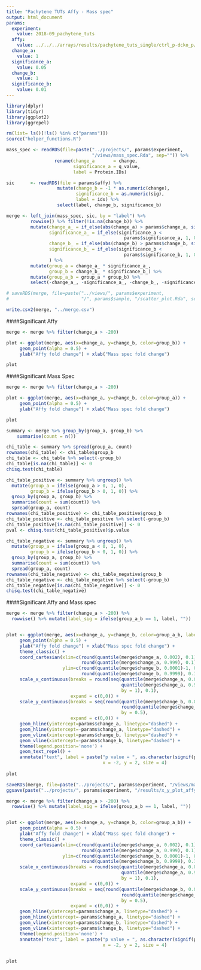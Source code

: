 ```yaml
---
title: "Pachytene TUTs Affy - Mass spec"
output: html_document
params:
  experiment:
    value: 2018-09_pachytene_tuts
  affy:
    value: ../../../arrays/results/pachytene_tuts_single/ctrl_p-dcko_p/sic.Rda
  change_a:
    value: 1
  significance_a:
    value: 0.05
  change_b:
    value: 1
  significance_b:
    value: 0.01
---
```


<!-- Load libraries -->
```r
library(dplyr)
library(tidyr)
library(ggplot2)
library(ggrepel)
```

<!-- Clean --> 
```r
rm(list= ls()[!ls() %in% c("params")])
source("helper_functions.R")
```

```r
mass_spec <- readRDS(file=paste("../projects/", params$experiment,
                                "/views/mass_spec.Rda", sep="")) %>%
                  rename(change_a       = change,
                         significance_a = q_value,
                         label = Protein.IDs)

sic      <- readRDS(file = params$affy) %>%
                   mutate(change_b = -1 * as.numeric(change),
                          significance_b = as.numeric(sig),
                          label = ids) %>%
                   select(label, change_b, significance_b)
```

```r
merge <- left_join(mass_spec, sic, by = "label") %>% 
         rowwise() %>% filter(!is.na(change_b)) %>%
         mutate(change_a_ = if_else(abs(change_a) > params$change_a, sign(change_a), 0),
                significance_a_ = if_else(significance_a < 
                                            params$significance_a, 1, 0),
                change_b_ = if_else(abs(change_b) > params$change_b, sign(change_b), 0),
                significance_b_ = if_else(significance_b < 
                                            params$significance_b, 1, 0)
                ) %>% 
         mutate(group_a = change_a_ * significance_a_,
                group_b = change_b_ * significance_b_) %>%
         mutate(group_a_b = group_a * group_b) %>%
         select(-change_a_, -significance_a_, -change_b_, -significance_b_)

```

```r
# saveRDS(merge, file=paste("../views/", params$experiment, 
#                           "/", params$sample, "/scatter_plot.Rda", sep=""))

write.csv2(merge, "../merge.csv")
```


####Significant Affy 
```r
merge <- merge %>% filter(change_a > -200)

plot <- ggplot(merge, aes(x=change_a, y=change_b, color=group_b)) + 
     geom_point(alpha = 0.5) +
     ylab("Affy fold change") + xlab("Mass spec fold change")

plot
```

####Significant Mass Spec 
```r
merge <- merge %>% filter(change_a > -200)

plot <- ggplot(merge, aes(x=change_a, y=change_b, color=group_a)) + 
     geom_point(alpha = 0.5) +
     ylab("Affy fold change") + xlab("Mass spec fold change")

plot
```

```r
summary <- merge %>% group_by(group_a, group_b) %>%
    summarise(count = n())
```

```r
chi_table <- summary %>% spread(group_a, count)
rownames(chi_table) <- chi_table$group_b
chi_table <- chi_table %>% select(-group_b)
chi_table[is.na(chi_table)] <- 0  
chisq.test(chi_table) 
```

```r
chi_table_positive <- summary %>% ungroup() %>%
  mutate(group_a = ifelse(group_a > 0, 1, 0),
         group_b = ifelse(group_b > 0, 1, 0)) %>%
  group_by(group_a, group_b) %>% 
  summarise(count = sum(count)) %>%
  spread(group_a, count)
rownames(chi_table_positive) <- chi_table_positive$group_b
chi_table_positive <- chi_table_positive %>% select(-group_b)
chi_table_positive[is.na(chi_table_positive)] <- 0  
pval <- chisq.test(chi_table_positive)$p.value 
```

```r
chi_table_negative <- summary %>% ungroup() %>%
  mutate(group_a = ifelse(group_a < 0, 1, 0),
         group_b = ifelse(group_b < 0, 1, 0)) %>%
  group_by(group_a, group_b) %>% 
  summarise(count = sum(count)) %>%
  spread(group_a, count)
rownames(chi_table_negative) <- chi_table_negative$group_b
chi_table_negative <- chi_table_negative %>% select(-group_b)
chi_table_negative[is.na(chi_table_negative)] <- 0  
chisq.test(chi_table_negative) 
```

####Significant Affy and Mass spec
```r
merge <- merge %>% filter(change_a > -200) %>% 
  rowwise() %>% mutate(label_sig = ifelse(group_a_b == 1, label, ""))


plot <- ggplot(merge, aes(x=change_a, y=change_b, color=group_a_b, label=label_sig)) + 
     geom_point(alpha = 0.5) +
     ylab("Affy fold change") + xlab("Mass spec fold change") + 
     theme_classic() +
     coord_cartesian(xlim=c(round(quantile(merge$change_a, 0.002), 0.1),
                            round(quantile(merge$change_a, 0.999), 0.1)),
                     ylim=c(round(quantile(merge$change_b, 0.0001)-1, 0.1),
                            round(quantile(merge$change_b, 0.9999), 0.1))) +
     scale_x_continuous(breaks = round(seq(quantile(merge$change_a, 0.002), 
                                           quantile(merge$change_a, 0.999),
                                           by = 1), 0.1), 
                        expand = c(0,0)) +
     scale_y_continuous(breaks = seq(round(quantile(merge$change_b, 0.0001)-1, 0.1), 
                                           round(quantile(merge$change_b, 0.9999), 0.1),
                                           by = 0.5), 
                        expand = c(0,0)) +
     geom_hline(yintercept=params$change_a, linetype="dashed") +
     geom_hline(yintercept=-params$change_a, linetype="dashed") +
     geom_vline(xintercept=params$change_b, linetype="dashed") +
     geom_vline(xintercept=-params$change_b, linetype="dashed") +
     theme(legend.position='none') +
     geom_text_repel() +
     annotate("text", label = paste("p value = ", as.character(signif(pval, 3)), sep=""), 
                                    x = -2, y = 2, size = 4)
      
plot
```

```r
saveRDS(merge, file=paste("../projects/", params$experiment, "/views/mass_spec_merge.Rda", sep=""))
ggsave(paste("../projects/", params$experiment, "/results/x_y_plot_affy_mass_spec.pdf", sep=""), plot)
```


```r
merge <- merge %>% filter(change_a > -200) %>% 
  rowwise() %>% mutate(label_sig = ifelse(group_a_b == 1, label, ""))


plot <- ggplot(merge, aes(x=change_a, y=change_b, color=group_a_b)) + 
     geom_point(alpha = 0.5) +
     ylab("Affy fold change") + xlab("Mass spec fold change") + 
     theme_classic() +
     coord_cartesian(xlim=c(round(quantile(merge$change_a, 0.002), 0.1),
                            round(quantile(merge$change_a, 0.999), 0.1)),
                     ylim=c(round(quantile(merge$change_b, 0.0001)-1, 0.1),
                            round(quantile(merge$change_b, 0.9999), 0.1))) +
     scale_x_continuous(breaks = round(seq(quantile(merge$change_a, 0.002), 
                                           quantile(merge$change_a, 0.999),
                                           by = 1), 0.1), 
                        expand = c(0,0)) +
     scale_y_continuous(breaks = seq(round(quantile(merge$change_b, 0.0001)-1, 0.1), 
                                           round(quantile(merge$change_b, 0.9999), 0.1),
                                           by = 0.5), 
                        expand = c(0,0)) +
     geom_hline(yintercept=params$change_a, linetype="dashed") +
     geom_hline(yintercept=-params$change_a, linetype="dashed") +
     geom_vline(xintercept=params$change_b, linetype="dashed") +
     geom_vline(xintercept=-params$change_b, linetype="dashed") +
     theme(legend.position='none') +
     annotate("text", label = paste("p value = ", as.character(signif(pval, 3)), sep=""), 
                                    x = -2, y = 2, size = 4)
      

plot
```

```r

```

